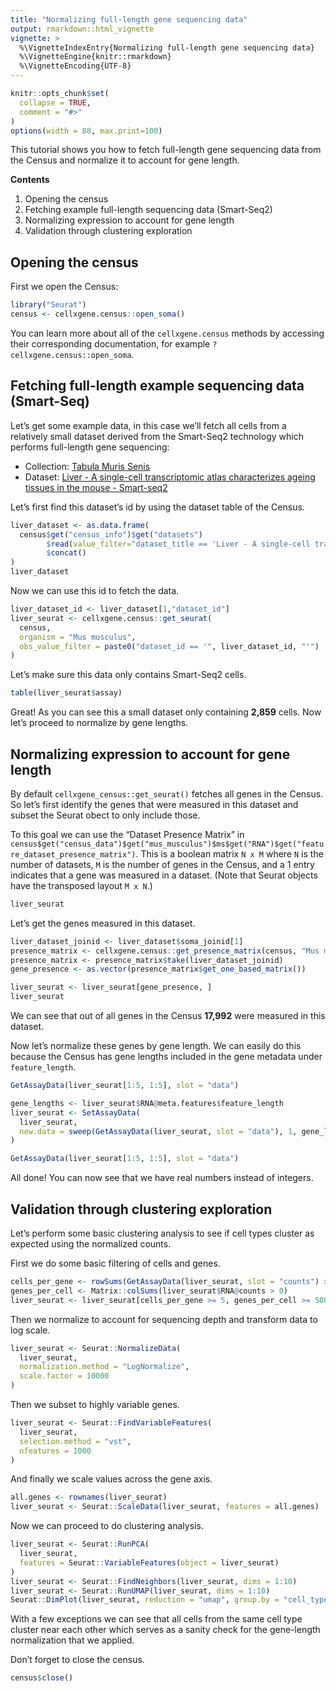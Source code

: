 ```yaml
---
title: "Normalizing full-length gene sequencing data"
output: rmarkdown::html_vignette
vignette: >
  %\VignetteIndexEntry{Normalizing full-length gene sequencing data}
  %\VignetteEngine{knitr::rmarkdown}
  %\VignetteEncoding{UTF-8}
---
```


```r
knitr::opts_chunk$set(
  collapse = TRUE,
  comment = "#>"
)
options(width = 88, max.print=100)
```

<!--
THIS VIGNETTE IS BASED ON:
https://github.com/chanzuckerberg/cellxgene-census/blob/main/api/python/notebooks/analysis_demo/comp_bio_normalizing_full_gene_sequencing.ipynb
-->

This tutorial shows you how to fetch full-length gene sequencing data from the Census and normalize it to account for gene length.

**Contents**

1. Opening the census
2. Fetching example full-length sequencing data (Smart-Seq2)
3. Normalizing expression to account for gene length
4. Validation through clustering exploration

## Opening the census

First we open the Census:

```r
library("Seurat")
census <- cellxgene.census::open_soma()
```

You can learn more about all of the `cellxgene.census` methods by accessing their corresponding documentation, for example `?cellxgene.census::open_soma`.

## Fetching full-length example sequencing data (Smart-Seq)

Let's get some example data, in this case we'll fetch all cells from a relatively small dataset derived from the Smart-Seq2 technology which performs full-length gene sequencing:

* Collection: [Tabula Muris Senis](https://cellxgene.cziscience.com/collections/0b9d8a04-bb9d-44da-aa27-705bb65b54eb)
* Dataset: [Liver - A single-cell transcriptomic atlas characterizes ageing tissues in the mouse - Smart-seq2](https://cellxgene.cziscience.com/e/524179b0-b406-4723-9c46-293ffa77ca81.cxg/)

Let's first find this dataset's id by using the dataset table of the Census.

```r
liver_dataset <- as.data.frame(
  census$get("census_info")$get("datasets")
        $read(value_filter="dataset_title == 'Liver - A single-cell transcriptomic atlas characterizes ageing tissues in the mouse - Smart-seq2'")
        $concat()
)
liver_dataset
```


Now we can use this id to fetch the data.

```r
liver_dataset_id <- liver_dataset[1,"dataset_id"]
liver_seurat <- cellxgene.census::get_seurat(
  census,
  organism = "Mus musculus",
  obs_value_filter = paste0("dataset_id == '", liver_dataset_id, "'")
)
```

Let's make sure this data only contains Smart-Seq2 cells.

```r
table(liver_seurat$assay)
```


Great! As you can see this a small dataset only containing **2,859** cells. Now let's proceed to normalize by gene lengths.

## Normalizing expression to account for gene length

By default `cellxgene_census::get_seurat()` fetches all genes in the Census. So let's first identify the genes that were measured in this dataset and subset the Seurat obect to only include those.

To this goal we can use the "Dataset Presence Matrix" in `census$get("census_data")$get("mus_musculus")$ms$get("RNA")$get("feature_dataset_presence_matrix")`. This is a boolean matrix `N x M` where `N` is the number of datasets, `M` is the number of genes in the Census, and a 1 entry indicates that a gene was measured in a dataset. (Note that Seurat objects have the transposed layout `M x N`.)

```r
liver_seurat
```

Let's get the genes measured in this dataset.

```r
liver_dataset_joinid <- liver_dataset$soma_joinid[1]
presence_matrix <- cellxgene.census::get_presence_matrix(census, "Mus musculus", "RNA")
presence_matrix <- presence_matrix$take(liver_dataset_joinid)
gene_presence <- as.vector(presence_matrix$get_one_based_matrix())

liver_seurat <- liver_seurat[gene_presence, ]
liver_seurat
```

We can see that out of all genes in the Census **17,992** were measured in this dataset.

Now let's normalize these genes by gene length. We can easily do this because the Census has gene lengths included in the gene metadata under `feature_length`.

```r
GetAssayData(liver_seurat[1:5, 1:5], slot = "data")
```

```r
gene_lengths <- liver_seurat$RNA@meta.features$feature_length
liver_seurat <- SetAssayData(
  liver_seurat, 
  new.data = sweep(GetAssayData(liver_seurat, slot = "data"), 1, gene_lengths, "/")
)
```

```r
GetAssayData(liver_seurat[1:5, 1:5], slot = "data")
```

All done! You can now see that we have real numbers instead of integers.

## Validation through clustering exploration

Let's perform some basic clustering analysis to see if cell types cluster as expected using the normalized counts.

First we do some basic filtering of cells and genes.

```r
cells_per_gene <- rowSums(GetAssayData(liver_seurat, slot = "counts") > 0)
genes_per_cell <- Matrix::colSums(liver_seurat$RNA@counts > 0)
liver_seurat <- liver_seurat[cells_per_gene >= 5, genes_per_cell >= 500]
```

Then we normalize to account for sequencing depth and transform data to log scale.

```r
liver_seurat <- Seurat::NormalizeData(
  liver_seurat,
  normalization.method = "LogNormalize",
  scale.factor = 10000
)
```

Then we subset to highly variable genes.

```r
liver_seurat <- Seurat::FindVariableFeatures(
  liver_seurat,
  selection.method = "vst",
  nfeatures = 1000
)
```

And finally we scale values across the gene axis.

```r
all.genes <- rownames(liver_seurat)
liver_seurat <- Seurat::ScaleData(liver_seurat, features = all.genes)
```

Now we can proceed to do clustering analysis.

```r
liver_seurat <- Seurat::RunPCA(
  liver_seurat,
  features = Seurat::VariableFeatures(object = liver_seurat)
)
liver_seurat <- Seurat::FindNeighbors(liver_seurat, dims = 1:10)
liver_seurat <- Seurat::RunUMAP(liver_seurat, dims = 1:10)
Seurat::DimPlot(liver_seurat, reduction = "umap", group.by = "cell_type")
```

With a few exceptions we can see that all cells from the same cell type cluster near each other which serves as a sanity check for the gene-length normalization that we applied.

Don't forget to close the census.

```r
census$close()
```
